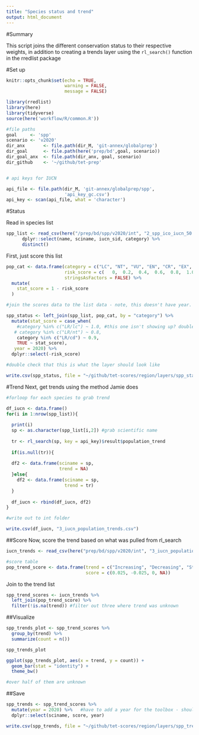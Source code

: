 ```yaml
---
title: "Species status and trend"
output: html_document
---
```


#Summary 

This script joins the different conservation status to their respective weights, in addition to creating a trends layer using the `rl_search()` function in the rredlist package

#Set up

```r
knitr::opts_chunk$set(echo = TRUE,
                      warning = FALSE,
                      message = FALSE)

library(rredlist)
library(here)
library(tidyverse)
source(here('workflow/R/common.R'))

#file paths
goal     <- 'spp'
scenario <- 'v2020'
dir_anx       <- file.path(dir_M, 'git-annex/globalprep') 
dir_goal      <- file.path(here('prep/bd',goal, scenario))
dir_goal_anx  <- file.path(dir_anx, goal, scenario)
dir_github    <- '~/github/tet-prep'


# api keys for IUCN 

api_file <- file.path(dir_M, 'git-annex/globalprep/spp', 
                      'api_key_gc.csv')
api_key <- scan(api_file, what = 'character')

```

#Status

Read in species list

```r

spp_list <- read_csv(here("/prep/bd/spp/v2020/int", "2_spp_ico_iucn_50.csv")) %>%
      dplyr::select(name, sciname, iucn_sid, category) %>%
      distinct()


```

First, just score this list

```r

pop_cat <- data.frame(category = c("LC", "NT", "VU", "EN", "CR", "EX", "T", "CD", "NE", "DD"), 
                      risk_score = c(   0,  0.2,  0.4,  0.6,  0.8,  1.0, 0.6,  0.3,   NA,  NA),
                      stringsAsFactors = FALSE) %>% 
  mutate(
    stat_score = 1 - risk_score
  )

#join the scores data to the list data - note, this doesn't have year. 

spp_status <- left_join(spp_list, pop_cat, by = "category") %>%
  mutate(stat_score = case_when(
    #category %in% c("LR/lc") ~ 1.0, #this one isn't showing up? double check 
   # category %in% c("LR/nt") ~ 0.8,
    category %in% c("LR/cd") ~ 0.9,
    TRUE ~ stat_score),
   year = 2020) %>% 
  dplyr::select(-risk_score)

#double check that this is what the layer should look like 

write.csv(spp_status, file = "~/github/tet-scores/region/layers/spp_status.csv", row.names = F)

```

#Trend
Next, get trends using the method Jamie does
```r

#forloop for each species to grab trend

df_iucn <- data.frame()
for(i in 1:nrow(spp_list)){
  
  print(i)
  sp <- as.character(spp_list[i,2]) #grab scientific name
  
  tr <- rl_search(sp, key = api_key)$result$population_trend
  
  if(is.null(tr)){
  
  df2 <- data.frame(sciname = sp,
                    trend = NA)
  }else{
    df2 <- data.frame(sciname = sp,
                      trend = tr)
  }
  
  df_iucn <- rbind(df_iucn, df2)
}

#write out to int folder

write.csv(df_iucn, "3_iucn_population_trends.csv")
```

##Score
Now, score the trend based on what was pulled from rl_search
```r

iucn_trends <- read_csv(here("prep/bd/spp/v2020/int", "3_iucn_population_trends.csv"))

#score table
pop_trend_score <- data.frame(trend = c("Increasing", "Decreasing", "Stable", "Unknown"),
                              score = c(0.025, -0.025, 0, NA))
```

Join to the trend list

```r

spp_trend_scores <- iucn_trends %>% 
  left_join(pop_trend_score) %>%
  filter(!is.na(trend)) #filter out three where trend was unknown
```

##Visualize

```r
spp_trends_plot <- spp_trend_scores %>%
  group_by(trend) %>%
  summarize(count = n())

spp_trends_plot

ggplot(spp_trends_plot, aes(x = trend, y = count)) +
  geom_bar(stat = "identity") +
  theme_bw()

#over half of them are unknown

```

##Save
```r

spp_trends <- spp_trend_scores %>%
  mutate(year = 2020) %>%   #have to add a year for the toolbox - should this be 2020
  dplyr::select(sciname, score, year)

write.csv(spp_trends, file = "~/github/tet-scores/region/layers/spp_trend.csv", row.names = F)  #save to toolbox


```

